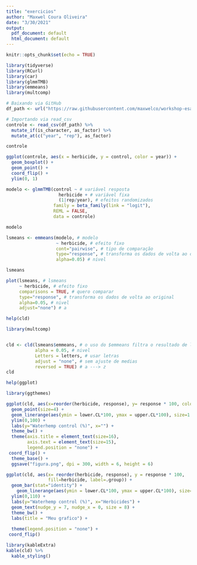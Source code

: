 ```yaml
---
title: "exercicios"
author: "Maxwel Coura Oliveira"
date: "3/30/2021"
output:
  pdf_document: default
  html_document: default
---
```


```r
knitr::opts_chunk$set(echo = TRUE)
```


```r
library(tidyverse)
library(RCurl)
library(car)
library(glmmTMB)
library(emmeans)
library(multcomp)
```

```r
# Baixando via GitHub
df_path <- url("https://raw.githubusercontent.com/maxwelco/workshop-esalq/main/data/controle.csv")

# Importando via read_csv
controle <- read_csv(df_path) %>% 
  mutate_if(is_character, as_factor) %>% 
  mutate_at(c("year", "rep"), as_factor)

controle 
```



```r
ggplot(controle, aes(x = herbicide, y = control, color = year)) + 
  geom_boxplot() +
  geom_point() +
  coord_flip() +
  ylim(0, 1)
```



```r
modelo <- glmmTMB(control ~ # variável resposta
                    herbicide + # variável fixa
                    (1|rep/year), # efeitos randomizados
                  family = beta_family(link = "logit"),
                  REML = FALSE,
                  data = controle)

modelo
```




```r
lsmeans <- emmeans(modelo, # modelo
                   ~ herbicide, # efeito fixo
                   cont="pairwise", # tipo de comparação
                   type="response", # transforma os dados de volta ao original
                   alpha=0.05) # nivel 

lsmeans
```


```r
plot(lsmeans, # lsmeans
     ~ herbicide, # efeito fixo
     comparisons = TRUE, # quero comparar
     type="response", # transforma os dados de volta ao original
     alpha=0.05, # nivel
     adjust="none") # a
```



```r
help(cld)
```



```r
library(multcomp)


cld <- cld(lsmeans$emmeans, # o uso do $emmeans filtra o resultado de lsmeans para as medias
           alpha = 0.05, # nivel
           Letters = letters, # usar letras
           adjust = "none", # sem ajuste de medias
           reversed = TRUE) # a ---> z
cld
```

```r
help(ggplot)
```

```r
library(ggthemes)
```

```r
ggplot(cld, aes(x=reorder(herbicide, response), y= response * 100, color = herbicide)) + 
  geom_point(size=4) + 
  geom_linerange(aes(ymin = lower.CL*100, ymax = upper.CL*100), size=1.5) + 
  ylim(0,100) +
  labs(y="Waterhemp control (%)", x="") +
  theme_bw() +
  theme(axis.title = element_text(size=16),
        axis.text = element_text(size=15),
        legend.position = "none") +
 coord_flip() +
  theme_base() +
  ggsave("figura.png", dpi = 300, width = 6, height = 6)
```



```r
ggplot(cld, aes(x= reorder(herbicide, response), y = response * 100, 
                fill=herbicide, label=.group)) + 
  geom_bar(stat="identity") + 
    geom_linerange(aes(ymin = lower.CL*100, ymax = upper.CL*100), size=1.5) +
  ylim(0,110) +
  labs(y="Waterhemp control (%)", x="Herbicides") +
  geom_text(nudge_y = 7, nudge_x = 0, size = 8) + 
  theme_bw() +  
  labs(title = "Meu grafico") +
  
  theme(legend.position = "none") +
 coord_flip() 
```

```r
library(kableExtra)
kable(cld) %>%
  kable_styling()
```

